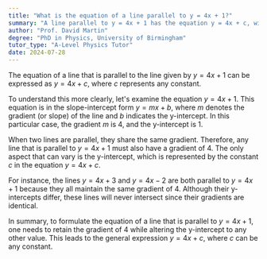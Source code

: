 ```yaml
---
title: "What is the equation of a line parallel to y = 4x + 1?"
summary: "A line parallel to y = 4x + 1 has the equation y = 4x + c, with c representing any constant value."
author: "Prof. David Martin"
degree: "PhD in Physics, University of Birmingham"
tutor_type: "A-Level Physics Tutor"
date: 2024-07-28
---
```


The equation of a line that is parallel to the line given by $y = 4x + 1$ can be expressed as $y = 4x + c$, where $c$ represents any constant.

To understand this more clearly, let's examine the equation $y = 4x + 1$. This equation is in the slope-intercept form $y = mx + b$, where $m$ denotes the gradient (or slope) of the line and $b$ indicates the y-intercept. In this particular case, the gradient $m$ is $4$, and the y-intercept is $1$.

When two lines are parallel, they share the same gradient. Therefore, any line that is parallel to $y = 4x + 1$ must also have a gradient of $4$. The only aspect that can vary is the y-intercept, which is represented by the constant $c$ in the equation $y = 4x + c$.

For instance, the lines $y = 4x + 3$ and $y = 4x - 2$ are both parallel to $y = 4x + 1$ because they all maintain the same gradient of $4$. Although their y-intercepts differ, these lines will never intersect since their gradients are identical.

In summary, to formulate the equation of a line that is parallel to $y = 4x + 1$, one needs to retain the gradient of $4$ while altering the y-intercept to any other value. This leads to the general expression $y = 4x + c$, where $c$ can be any constant.
    